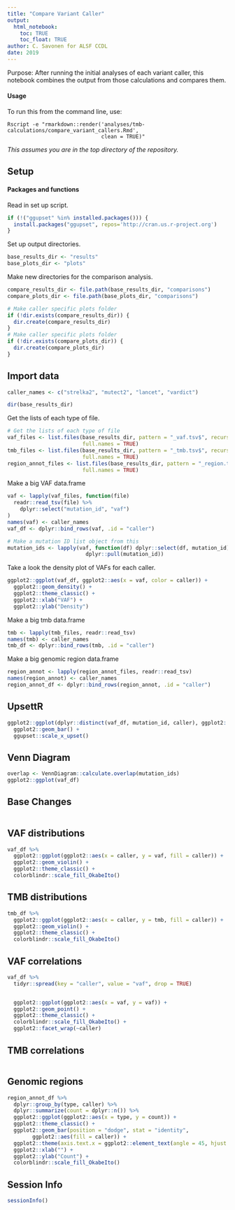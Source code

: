 ```yaml
---
title: "Compare Variant Caller"
output: 
  html_notebook:
    toc: TRUE
    toc_float: TRUE
author: C. Savonen for ALSF CCDL
date: 2019
---
```


Purpose: After running the initial analyses of each variant caller, this notebook 
combines the output from those calculations and compares them. 

#### Usage

To run this from the command line, use:
```
Rscript -e "rmarkdown::render('analyses/tmb-calculations/compare_variant_callers.Rmd', 
                              clean = TRUE)"
```

_This assumes you are in the top directory of the repository._

## Setup

#### Packages and functions

Read in set up script.

```r
if (!("ggupset" %in% installed.packages())) {
  install.packages("ggupset", repos='http://cran.us.r-project.org')
}
```

Set up output directories. 

```r
base_results_dir <- "results"
base_plots_dir <- "plots"
```

Make new directories for the comparison analysis.

```r
compare_results_dir <- file.path(base_results_dir, "comparisons")
compare_plots_dir <- file.path(base_plots_dir, "comparisons")

# Make caller specific plots folder
if (!dir.exists(compare_results_dir)) {
  dir.create(compare_results_dir)
}
# Make caller specific plots folder
if (!dir.exists(compare_plots_dir)) {
  dir.create(compare_plots_dir)
}
```

## Import data 

```r
caller_names <- c("strelka2", "mutect2", "lancet", "vardict")

dir(base_results_dir)
```

Get the lists of each type of file. 

```r
# Get the lists of each type of file
vaf_files <- list.files(base_results_dir, pattern = "_vaf.tsv$", recursive = TRUE, 
                        full.names = TRUE) 
tmb_files <- list.files(base_results_dir, pattern = "_tmb.tsv$", recursive = TRUE, 
                        full.names = TRUE) 
region_annot_files <- list.files(base_results_dir, pattern = "_region.tsv$", recursive = TRUE, 
                        full.names = TRUE) 
```

Make a big VAF data.frame

```r
vaf <- lapply(vaf_files, function(file) 
  readr::read_tsv(file) %>%
    dplyr::select("mutation_id", "vaf")
)
names(vaf) <- caller_names
vaf_df <- dplyr::bind_rows(vaf, .id = "caller") 

# Make a mutation ID list object from this
mutation_ids <- lapply(vaf, function(df) dplyr::select(df, mutation_id) %>% 
                         dplyr::pull(mutation_id))
```

Take a look the density plot of VAFs for each caller. 

```r
ggplot2::ggplot(vaf_df, ggplot2::aes(x = vaf, color = caller)) +
  ggplot2::geom_density() + 
  ggplot2::theme_classic() + 
  ggplot2::xlab("VAF") + 
  ggplot2::ylab("Density") 
```

Make a big tmb data.frame

```r
tmb <- lapply(tmb_files, readr::read_tsv)
names(tmb) <- caller_names
tmb_df <- dplyr::bind_rows(tmb, .id = "caller") 
```

Make a big genomic region data.frame

```r
region_annot <- lapply(region_annot_files, readr::read_tsv)
names(region_annot) <- caller_names
region_annot_df <- dplyr::bind_rows(region_annot, .id = "caller") 
```

## UpsettR

```r
ggplot2::ggplot(dplyr::distinct(vaf_df, mutation_id, caller), ggplot2::aes(x = caller)) +
  ggplot2::geom_bar() +
  ggupset::scale_x_upset()
```

## Venn Diagram

```r
overlap <- VennDiagram::calculate.overlap(mutation_ids)
ggplot2::ggplot(vaf_df)
```

## Base Changes 

```r

```

## VAF distributions

```r
vaf_df %>% 
  ggplot2::ggplot(ggplot2::aes(x = caller, y = vaf, fill = caller)) + 
  ggplot2::geom_violin() + 
  ggplot2::theme_classic() + 
  colorblindr::scale_fill_OkabeIto()
```

## TMB distributions

```r
tmb_df %>% 
  ggplot2::ggplot(ggplot2::aes(x = caller, y = tmb, fill = caller)) + 
  ggplot2::geom_violin() + 
  ggplot2::theme_classic() + 
  colorblindr::scale_fill_OkabeIto()
```

## VAF correlations

```r
vaf_df %>% 
  tidyr::spread(key = "caller", value = "vaf", drop = TRUE)


  ggplot2::ggplot(ggplot2::aes(x = vaf, y = vaf)) + 
  ggplot2::geom_point() + 
  ggplot2::theme_classic() + 
  colorblindr::scale_fill_OkabeIto() + 
  ggplot2::facet_wrap(~caller)
``` 

## TMB correlations

```r

```

## Genomic regions 

```r
region_annot_df %>% 
  dplyr::group_by(type, caller) %>% 
  dplyr::summarize(count = dplyr::n()) %>%
  ggplot2::ggplot(ggplot2::aes(x = type, y = count)) + 
  ggplot2::theme_classic() + 
  ggplot2::geom_bar(position = "dodge", stat = "identity",
        ggplot2::aes(fill = caller)) + 
  ggplot2::theme(axis.text.x = ggplot2::element_text(angle = 45, hjust = 1)) +
  ggplot2::xlab("") +
  ggplot2::ylab("Count") +
  colorblindr::scale_fill_OkabeIto()
```

## Session Info

```r
sessionInfo()
```
